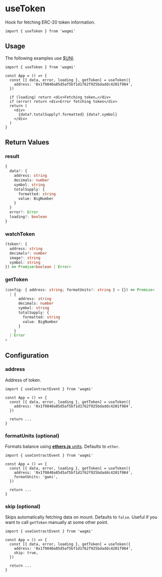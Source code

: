 # useToken

Hook for fetching ERC-20 token information.

```tsx
import { useToken } from 'wagmi'
```

## Usage

The following examples use [$UNI](https://etherscan.io/token/0x1f9840a85d5af5bf1d1762f925bdaddc4201f984).

```tsx
import { useToken } from 'wagmi'

const App = () => {
  const [{ data, error, loading }, getToken] = useToken({
    address: '0x1f9840a85d5af5bf1d1762f925bdaddc4201f984',
  })

  if (loading) return <div>Fetching token…</div>
  if (error) return <div>Error fetching token</div>
  return (
    <div>
      {data?.totalSupply?.formatted} {data?.symbol}
    </div>
  )
}
```

## Return Values

### result

```ts
{
  data?: {
    address: string
    decimals: number
    symbol: string
    totalSupply: {
      formatted: string
      value: BigNumber
    }
  }
  error?: Error
  loading?: boolean
}
```

### watchToken

```ts
(token?: {
  address: string
  decimals?: number
  image?: string
  symbol: string
}) => Promise<boolean | Error>
```

### getToken

```ts
(config: { address: string; formatUnits?: string } = {}) => Promise<
  | {
      address: string
      decimals: number
      symbol: string
      totalSupply: {
        formatted: string
        value: BigNumber
      }
    }
  | Error
>
```

## Configuration

### address

Address of token.

```tsx highlight='5'
import { useContractEvent } from 'wagmi'

const App = () => {
  const [{ data, error, loading }, getToken] = useToken({
    address: '0x1f9840a85d5af5bf1d1762f925bdaddc4201f984',
  })

  return ...
}
```

### formatUnits (optional)

Formats balance using [**ethers.js** units](https://docs.ethers.io/v5/api/utils/display-logic/#display-logic--units). Defaults to `ether`.

```tsx highlight='6'
import { useContractEvent } from 'wagmi'

const App = () => {
  const [{ data, error, loading }, getToken] = useToken({
    address: '0x1f9840a85d5af5bf1d1762f925bdaddc4201f984',
    formatUnits: 'gwei',
  })

  return ...
}
```

### skip (optional)

Skips automatically fetching data on mount. Defaults to `false`. Useful if you want to call `getToken` manually at some other point.

```tsx highlight='6'
import { useContractEvent } from 'wagmi'

const App = () => {
  const [{ data, error, loading }, getToken] = useToken({
    address: '0x1f9840a85d5af5bf1d1762f925bdaddc4201f984',
    skip: true,
  })

  return ...
}
```
